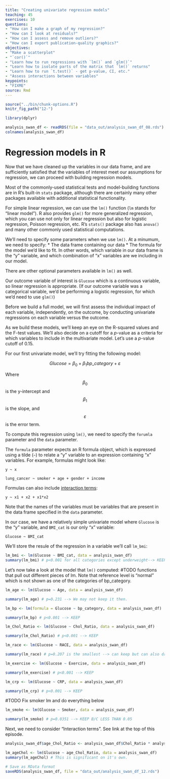 ```yaml
---
title: "Creating univariate regression models"
teaching: 45
exercises: 10
questions:
- "How can I make a graph of my regression?"
- "How can I look at residuals?"
- "How can I assess and remove outliers?"
- "How can I export publication-quality graphics?"
objectives:
- "Make a scatterplot"
- "`cor()`"
- "Learn how to run regressions with `lm()` and `glm()`"
- "Learn how to isolate parts of the matrix that `lm()` returns"
- "Learn how to run `t.test()` - get p-value, CI, etc."
- "Assess interactions between variables"
keypoints:
- "FIXME"
source: Rmd
---
```


<script src="https://cdn.mathjax.org/mathjax/latest/MathJax.js?config=TeX-AMS-MML_HTMLorMML" type="text/javascript"></script>

```r
source("../bin/chunk-options.R")
knitr_fig_path("12-")
```

```r
library(dplyr)

analysis_swan_df <- readRDS(file = "data_out/analysis_swan_df_08.rds")
colnames(analysis_swan_df)
```

# Regression models in R

Now that we have cleaned up the variables in our data frame, and are sufficiently satisfied that the variables of interest meet our assumptions for regression, we can proceed with building regression models.

Most of the commonly-used statistical tests and model-building functions are in R's built-in `stats` package, although there are certainly many other packages available with additional statistical functionality.

For simple linear regression, we can use the `lm()` function (`lm` stands for "linear model").  R also provides `glm()` for more generalized regression, which you can use not only for linear regression but also for logistic regression, Poisson regression, etc.  R's `stats()` package also has `anova()` and many other commonly used statistical computations.

We'll need to specify some parameters when we use `lm()`.  At a minumum, we need to specify:
* The data frame containing our data
* The formula for the model we'd like to fit.  In other words, which variable in our data frame is the "y" variable, and which combination of "x" variables are we including in our model.

There are other optional parameters available in `lm()` as well.

Our outcome variable of interest is `Glucose` which is a continuous variable, so linear regression is appropriate.  (If our outcome variable was a categorical variable, we'd be performing a logistic regression, for which we'd need to use `glm()`)

Before we build a full model, we will first assess the individual impact of each variable, independently, on the outcome, by conducting univariate regressions on each variable versus the outcome.

As we build these models, we'll keep an eye on the R-squared values and the F-test values.  We'll also decide on a cutoff for a *p*-value as a criteria for which variables to include in the multivariate model.  Let's use a *p*-value cutoff of 0.15.

For our first univariate model, we'll try fitting the following model:

$$
Glucose = \beta_0 + \beta_1bp\_category + \varepsilon
$$

Where $$\beta_0$$ is the y-intercept and $$\beta_1$$ is the slope, and $$\varepsilon$$ is the error term.

To compute this regression using `lm()`, we need to specify the `forumla` parameter and the `data` parameter.

The `formula` parameter expects an R formula object, which is expressed using a tilde (`~`) to relate a "y" variable to an expression containing "x" variables.  For example, formulas might look like:

`y ~ x`

`lung_cancer ~ smoker + age + gender + income`

Formulas can also include [interaction terms](https://en.wikipedia.org/wiki/Interaction_(statistics)):

`y ~ x1 + x2 + x1*x2`

Note that the names of the variables must be variables that are present in the data frame specified in the `data` parameter.

In our case, we have a relatively simple univariate model where `Glucose` is the "y" variable, and `BMI_cat` is our only "x" variable:

`Glucose ~ BMI_cat`

We'll store the resule of the regression in a variable we'll call `lm_bmi`: 

```r
lm_bmi <- lm(Glucose ~ BMI_cat, data = analysis_swan_df)
summary(lm_bmi) # p<0.001 for all categories except underweight--> KEEP
```

Let's now take a look at the model that `lm()` computed:
#TODO functions that pull out different pieces of lm. 
Note that reference level is "normal" which is not shown as one of the categories of bp_category. 


```r
lm_age <- lm(Glucose ~ Age, data = analysis_swan_df)
```

```r
summary(lm_age) # p=0.231 --> We may not keep it then.
```

```r
lm_bp <- lm(formula = Glucose ~ bp_category, data = analysis_swan_df)
```

```r
summary(lm_bp) # p<0.001 --> KEEP
```

```r
lm_Chol_Ratio <- lm(Glucose ~ Chol_Ratio, data = analysis_swan_df)
```

```r
summary(lm_Chol_Ratio) # p<0.001 --> KEEP
```

```r
lm_race <- lm(Glucose ~ RACE, data = analysis_swan_df)
```

```r
summary(lm_race) # p=0.207 is the smallest --> can keep but can also drop. let's see what the stepwise does. 
```

```r
lm_exercise <- lm(Glucose ~ Exercise, data = analysis_swan_df)
```

```r
summary(lm_exercise) # p<0.001 --> KEEP
```

```r
lm_crp <- lm(Glucose ~ CRP, data = analysis_swan_df)
```

```r
summary(lm_crp) # p<0.001 --> KEEP
```

#TODO Fix smoker lm and do everything below
```r
lm_smoke <- lm(Glucose ~ Smoker, data = analysis_swan_df)
```

```r
summary(lm_smoke) # p=0.0351 --> KEEP B/C LESS THAN 0.05
```

Next, we need to consider "Interaction terms". See link at the top of this episode. 
```r
analysis_swan_df$age_Chol_Ratio <- analysis_swan_df$Chol_Ratio * analysis_swan_df$Age
```

```r
lm_ageChol <- lm(Glucose ~ age_Chol_Ratio, data = analysis_swan_df)
summary(lm_ageChol) # This is significant on it's own.
```

```r
# Save as RData format
saveRDS(analysis_swan_df, file = "data_out/analysis_swan_df_12.rds")
```

